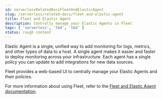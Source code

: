 ```yaml
---
id: serverlessRelatedDocsFleetAndElasticAgent
slug: /serverless/related-docs/fleet-and-elastic-agent
title: Fleet and Elastic Agent
description: Centrally manage your Elastic Agents in Fleet
tags: [ 'serverless', 'tbd', 'tbd' ]
status: rough content
---
```



<RoughContent />

Elastic Agent is a single, unified way to add monitoring for logs, 
metrics, and other types of data to a host. 
A single agent makes it easier and faster to deploy monitoring across your infrastructure.
Each agent has a single policy you can update to add integrations for new data sources.

Fleet provides a web-based UI to centrally manage your Elastic Agents and their policies.

For more information about using Fleet, refer to the [Fleet and Elastic Agent documentation](https://www.elastic.co/guide/en/fleet/current/index.html).